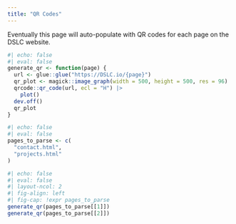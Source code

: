 ```yaml
---
title: "QR Codes"
---
```


Eventually this page will auto-populate with QR codes for each page on the DSLC website.

```r
#| echo: false
#| eval: false
generate_qr <- function(page) {
  url <- glue::glue("https://DSLC.io/{page}")
  qr_plot <- magick::image_graph(width = 500, height = 500, res = 96)
  qrcode::qr_code(url, ecl = "H") |>
    plot()
  dev.off()
  qr_plot
}
```
```r
#| echo: false
#| eval: false
pages_to_parse <- c(
  "contact.html",
  "projects.html"
)
```
```r
#| echo: false
#| eval: false
#| layout-ncol: 2
#| fig-align: left
#| fig-cap: !expr pages_to_parse
generate_qr(pages_to_parse[[1]])
generate_qr(pages_to_parse[[2]])
```
